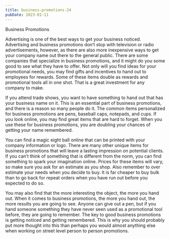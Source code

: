 ```yaml
---
title: business-promotions-24
pubDate: 2023-01-11
---
```


Business Promotions

Advertising is one of the best ways to get your business noticed. Advertising and business promotions don’t stop with television or radio advertisements, however, as there are also more inexpensive ways to get your company name out there to the general public. There are some companies that specialize in business promotions, and it might do you some good to see what they have to offer. Not only will you find ideas for your promotional needs, you may find gifts and incentives to hand out to employees for rewards. Some of these items double as rewards and promotional tools all in one shot. That is a great investment for any company to make.

If you attend trade shows, you want to have something to hand out that has your business name on it. This is an essential part of business promotions, and there is a reason so many people do it. The common items personalized for business promotions are pens, baseball caps, notepads, and cups. If you look online, you may find great items that are hard to forget. When you use these for business promotions, you are doubling your chances of getting your name remembered.

You can find a magic eight ball online that can be printed with your company information or logo. There are many other unique items for business promotions that will leave a lasting impression on potential clients. If you can’t think of something that is different from the norm, you can find something to spark your imagination online. Prices for these items will vary, so make sure you ask for an estimate as you shop. Also remember to over estimate your needs when you decide to buy. It is far cheaper to buy bulk than to go back for repeat orders when you have run out before you expected to do so.

You may also find that the more interesting the object, the more you hand out. When it comes to business promotions, the more you hand out, the more results you are going to see. Anyone can give out a pen, but if you hand someone something they have never seen used as a promotional tool before, they are going to remember. The key to good business promotions is getting noticed and getting remembered. This is why you should probably put more thought into this than perhaps you would almost anything else when working on street level person to person promotions.